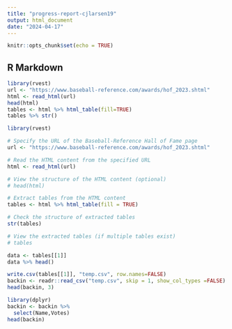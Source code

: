 ```yaml
---
title: "progress-report-cjlarsen19"
output: html_document
date: "2024-04-17"
---
```


```r
knitr::opts_chunk$set(echo = TRUE)
```

## R Markdown



```r
library(rvest)
url <- "https://www.baseball-reference.com/awards/hof_2023.shtml"
html <- read_html(url)
head(html)
tables <- html %>% html_table(fill=TRUE)
tables %>% str()
```
```r
library(rvest)

# Specify the URL of the Baseball-Reference Hall of Fame page
url <- "https://www.baseball-reference.com/awards/hof_2023.shtml"

# Read the HTML content from the specified URL
html <- read_html(url)

# View the structure of the HTML content (optional)
# head(html)

# Extract tables from the HTML content
tables <- html %>% html_table(fill = TRUE)

# Check the structure of extracted tables
str(tables)

# View the extracted tables (if multiple tables exist)
# tables

```

```r
data <- tables[[1]]
data %>% head()
```
```r
write.csv(tables[[1]], "temp.csv", row.names=FALSE)
backin <- readr::read_csv("temp.csv", skip = 1, show_col_types =FALSE)
head(backin, 3)
```

```r
library(dplyr)
backin <- backin %>% 
  select(Name,Votes)
head(backin)

```
```r

```


